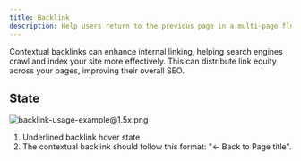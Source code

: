 ```yaml
---
title: Backlink
description: Help users return to the previous page in a multi-page flow
---
```


Contextual backlinks can enhance internal linking, helping search engines crawl and index your site more effectively. This can distribute link equity across your pages, improving their overall SEO.

## State

![backlink-usage-example@1.5x.png](/design/backlink-usage-example1.5x.png)

1. Underlined backlink hover state
2. The contextual backlink should follow this format: "\<- Back to Page title".
